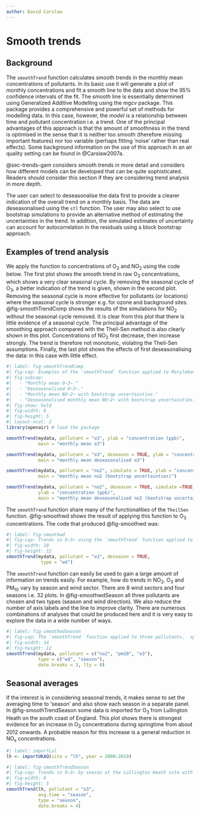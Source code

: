 ```yaml
---
author: David Carslaw
---
```


# Smooth trends {#sec-smoothTrend}

## Background {#sec-SmoothTrendInfo}

The `smoothTrend` function calculates smooth trends in the monthly mean concentrations of pollutants. In its basic use it will generate a plot of monthly concentrations and fit a smooth line to the data and show the 95% confidence intervals of the fit. The smooth line is essentially determined using Generalized Additive Modelling using the [mgcv]{.pkg} package. This package provides a comprehensive and powerful set of methods for modelling data. In this case, however, the *model* is a relationship between time and pollutant concentration i.e. a trend. One of the principal advantages of this approach is that the amount of smoothness in the trend is optimised in the sense that it is neither too smooth (therefore missing important features) nor too variable (perhaps fitting 'noise' rather than real effects). Some background information on the use of this approach in an air quality setting can be found in @Carslaw2007a.

@sec-trends-gam considers smooth trends in more detail and considers how different models can be developed that can be quite sophisticated. Readers should consider this section if they are considering trend analysis in more depth.

The user can select to deseasonalise the data first to provide a clearer indication of the overall trend on a monthly basis. The data are deseasonalised using the `stl` function. The user may also select to use bootstrap simulations to provide an alternative method of estimating the uncertainties in the trend. In addition, the simulated estimates of uncertainty can account for autocorrelation in the residuals using a block bootstrap approach.

## Examples of trend analysis

We apply the function to concentrations of O~3~ and NO~2~ using the code below. The first plot shows the smooth trend in raw O~3~ concentrations, which shows a very clear seasonal cycle. By removing the seasonal cycle of O~3~, a better indication of the trend is given, shown in the second plot. Removing the seasonal cycle is more effective for pollutants (or locations) where the seasonal cycle is stronger e.g. for ozone and background sites. @fig-smoothTrendComp shows the results of the simulations for NO~2~ without the seasonal cycle removed. It is clear from this plot that there is little evidence of a seasonal cycle. The principal advantage of the smoothing approach compared with the Theil-Sen method is also clearly shown in this plot. Concentrations of NO~2~ first decrease, then increase strongly. The trend is therefore not monotonic, violating the Theil-Sen assumptions. Finally, the last plot shows the effects of first deseasonalising the data: in this case with little effect.

```r
#| label: fig-smoothTrendComp
#| fig-cap: Examples of the `smoothTrend` function applied to Marylebone Road.'
#| fig-subcap: 
#|   - "Monthly mean O~3~."
#|   - "Deseasonalised O~3~."
#|   - "Monthly mean NO~2~ with bootstrap uncertainties."
#|   - "Deseasonalised monthly mean NO~2~ with bootstrap uncertainties."
#| fig-show: hold
#| fig-width: 6
#| fig-height: 5
#| layout-ncol: 2
library(openair) # load the package

smoothTrend(mydata, pollutant = "o3", ylab = "concentration (ppb)",
            main = "monthly mean o3")

smoothTrend(mydata, pollutant = "o3", deseason = TRUE, ylab = "concentration (ppb)",
            main = "monthly mean deseasonalised o3")

smoothTrend(mydata, pollutant = "no2", simulate = TRUE, ylab = "concentration (ppb)",
            main = "monthly mean no2 (bootstrap uncertainties)")

smoothTrend(mydata, pollutant = "no2", deseason = TRUE, simulate =TRUE,
            ylab = "concentration (ppb)",
            main = "monthly mean deseasonalised no2 (bootstrap uncertainties)")
```

The `smoothTrend` function share many of the functionalities of the `TheilSen` function. @fig-smoothwd shows the result of applying this function to O~3~ concentrations. The code that produced @fig-smoothwd was:

```r
#| label: fig-smoothwd
#| fig-cap: Trends in O~3~ using the `smoothTrend` function applied to Marylebone Road. The shading shows the estimated 95% confidence intervals.
#| fig-width: 10
#| fig-height: 12
smoothTrend(mydata, pollutant = "o3", deseason = TRUE,
             type = "wd")
```

The `smoothTrend` function can easily be used to gain a large amount of information on trends easily. For example, how do trends in NO~2~, O~3~ and PM~10~ vary by season and wind sector. There are 8 wind sectors and four seasons i.e. 32 plots. In @fig-smoothwdSeason all three pollutants are chosen and two types (season and wind direction). We also reduce the number of axis labels and the line to improve clarity. There are numerous combinations of analyses that could be produced here and it is very easy to explore the data in a wide number of ways.

```r
#| label: fig-smoothwdSeason
#| fig-cap: The `smoothTrend` function applied to three pollutants,  split by wind sector and season.
#| fig-width: 14
#| fig-height: 12
smoothTrend(mydata, pollutant = c("no2", "pm10", "o3"), 
            type = c("wd", "season"),
            date.breaks = 3, lty = 0)
```

## Seasonal averages

If the interest is in considering seasonal trends, it makes sense to set the averaging time to 'season' and also show each season in a separate panel. In @fig-smoothTrendSeason some data is imported for O~3~ from Lullington Heath on the south coast of England. This plot shows there is strongest evidence for an increase in O~3~ concentrations during springtime from about 2012 onwards. A probable reason for this increase is a general reduction in NO~x~ concentrations.

```r
#| label: importLul
lh <- importUKAQ(site = "lh", year = 2000:2019)
```

```r
#| label: fig-smoothTrendSeason
#| fig-cap: Trends in O~3~ by season at the Lullington Heath site with a seasonal averaging time and panel for each season.
#| fig-width: 6
#| fig-height: 5
smoothTrend(lh, pollutant = "o3",
            avg.time = "season",
            type = "season",
            date.breaks = 4)
```
